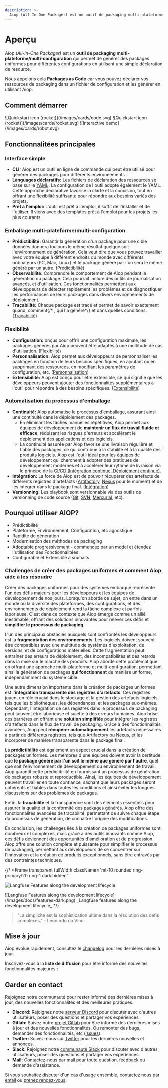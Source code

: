 ```yaml
---
description: >-
  Aiop (All-In-One Packager) est un outil de packaging multi-plateforme qui permet de générer des packages uniformes pour différentes configurations en utilisant une simple déclaration de resource. "Packages as Code"
---
```



# Aperçu

  Aiop _(All-In-One Packager)_ est un **outil de packaging multi-plateforme/multi-configuration** qui permet de générer des packages uniformes pour différentes configurations en utilisant une simple déclaration de resource.

  Nous appelons cela **Packages as Code** car vous pouvez déclarer vos ressources de packaging dans un fichier de configuration et les générer en utilisant Aiop.


## Comment démarrer

<Cards num={3}>
  <Card href="/docs/tracing/overview" title="Comment cela fonctionne ?" image arrow>
    ![Quickstart icon (rocket)](/images/cards/code.svg)
  </Card>
  <Card href="/docs/get-started" title="Démmarer" image arrow>
    ![Quickstart icon (rocket)](/images/cards/rocket.svg)
  </Card>
  <Card href="/docs/demo" title="Démonstration" image arrow>
    ![Interactive demo](/images/cards/robot.svg)
  </Card>
</Cards>

## Fonctionnalitées principales

### Interface simple

- **CLI:** Aiop est un outil en ligne de commande qui peut être utilisé pour générer des packages pour différents environnements.
- **Languages déclaratifs:** Les fichiers de déclaration des ressources se base sur le [YAML](https://www.redhat.com/fr/topics/automation/what-is-yaml). La configuration de l'outil adopte également le YAML. Cette approche déclarative favorise la clarté et la concision, tout en offrant une flexibilité suffisante pour répondre aux besoins variés des projets.
- **Prêt à l'emploi:** L'outil est prêt à l'emploi, il suffit de l'installer et de l'utiliser. Il viens avec des templates prêt à l'emploi pour les projets les plus courants.

### Emballage multi-plateforme/multi-configuration

- **Prédictibilité:** Garantir la génération d'un package pour une cible données donnera toujours le même résultat quelque soit l'environnement de génération. Cela veut dire que vous pouvez travailler avec votre équipe à différent endroits du monde avec différents ordinateurs (PC, Mac, Linux) et le package généré par l'un sera le même généré par un autre. ([Prédictibilité](/docs/predictability))
- **Observabilité:** Comprendre le comportement de Aiop pendant la génération du package. Cela pourrait inclure des outils de journalisation avancés, et d'utilisation. Ces fonctionnalités permettent aux développeurs de détecter rapidement les problèmes et de diagnostiquer les performances de leurs packages dans divers environnements de déploiement.
- **Traçabilité:** Chaque package est tracé et permet de savoir exactement quand, comment{/* , qui l'a généré*/} et dans quelles conditions. ([Traçabilité](/docs/traceability))

### Flexibilité
- **Configuration:** onçus pour offrir une configuration maximale, les packages générés par Aiop peuvent être adaptés à une multitude de cas d'utilisation. ([Flexibilité](/docs/flexibility))
- **Personnalisation:** Aiop permet aux développeurs de personnaliser les packages en fonction de leurs besoins spécifiques, en ajoutant ou en supprimant des ressources, en modifiant les paramètres de configuration, etc. ([Personnalisation](/docs/customization))
- **Extensibilité:** Aiop est conçu pour être extensible, ce qui signifie que les développeurs peuvent ajouter des fonctionnalités supplémentaires à l'outil pour répondre à des besoins spécifiques. ([Extensibilité](/docs/extensibility))

### Automatisation du processus d'emballage

- **Continuité:** Aiop automatise le processus d'emballage, assurant ainsi une continuité dans le déploiement des packages.
  - En éliminant les tâches manuelles répétitives, Aiop permet aux équipes de développement de **maintenir un flux de travail fluide et efficace**, réduisant les risques d'erreurs et accélérant le déploiement des applications et des logiciels.
  - La continuité assurée par Aiop favorise une livraison régulière et fiable des packages, ce qui contribue à la stabilité et à la qualité des produits logiciels. Aiop est l'outil idéal pour les équipes de développement qui cherchent à adopter des pratiques de développement modernes et à accélérer leur rythme de livraison via le principe de la [CI/CD (Intégration continue, Déploiement continue)](https://www.redhat.com/fr/topics/devops/what-is-ci-cd).
- **Intégration:** La force de Aiop est de pouvoir récupérer des artefacts de différents registres d'artefacts ([Artifactory](https://jfrog.com/fr/artifactory/), [Nexus](https://www.sonatype.com/products/sonatype-nexus-repository) pour le moment) et de les intégrer dans le package final. ([Intégration](/docs/integration))
- **Versionning:** Les playbook sont versionnable via des outils de versionning de code source ([Git](https://git-scm.com/), [SVN](https://subversion.apache.org/), [Mercurial](https://www.mercurial-scm.org/), etc).


## Pourquoi utiliser AIOP?

- Prédictibilité
- Plateforme, Environnement, Configuration, etc agnostique
- Rapidité de génération
- Modernisation des méthodes de packaging
- Adoptable progressivement - commencez par un model et étendez l'utilisation des Fonctionnalitées
- Configurable et Extensible à souhaits

<div className="rounded px-5 py-5 my-10 bg-primary/5 ring-1 ring-primary/20">

<h3 className="nx-font-semibold nx-tracking-tight nx-text-slate-900 dark:nx-text-slate-100 nx-text-2xl">
  Challenges de créer des packages uniformes et comment Aiop aide à les résoudre
</h3>

Créer des packages uniformes pour des systèmes embarqué représente l'un des défis majeurs pour les développeurs et les équipes de développement de nos jours. Lorsqu'on aborde ce sujet, on entre dans un monde où la diversité des plateformes, des configurations, et des environnements de déploiement rend la tâche complexe et parfois laborieuse. C'est dans ce contexte que Aiop émerge comme un allié inestimable, offrant des solutions innovantes pour relever ces défis et **simplifier le processus de packaging**.

L'un des principaux obstacles auxquels sont confrontés les développeurs est la **fragmentation des environnements**. Les logiciels doivent souvent être compatibles avec une multitude de systèmes d'exploitation, de versions, et de configurations matérielles. Cette fragmentation peut entraîner des erreurs de déploiement, des incompatibilités et des retards dans la mise sur le marché des produits. Aiop aborde cette problématique en offrant une approche multi-plateforme et multi-configuration, permettant ainsi la génération de packages **qui fonctionnent** de manière uniforme, indépendamment du système cible.

Une autre dimension importante dans la création de packages uniformes est l'**intégration transparente des registres d'artefacts**. Ces registres jouent un rôle crucial dans le stockage et la gestion des artefacts logiciels, tels que les bibliothèques, les dépendances, et les packages eux-mêmes. Cependant, l'intégration de ces registres dans le processus de packaging peut souvent être laborieuse et sujette à des erreurs humaines. Aiop brise ces barrières en offrant une **solution simplifiée** pour intégrer les registres d'artefacts dans le flux de travail de packaging. Grâce à des fonctionnalités avancées, Aiop peut **récupérer automatiquement** les artefacts nécessaires à partir de différents registres, tels que Artifactory ou Nexus, et les incorporer de manière transparente dans le package final.

La **prédictibilité** est également un aspect crucial dans la création de packages uniformes. Les membres d'une équipes doivent avoir la certitude que **le package généré par l'un soit le même que généré par l'autre**, quel que soit l'environnement de développement ou environnement de travail. Aiop garantit cette prédictibilité en fournissant un processus de génération de packages robuste et reproductible. Ainsi, les équipes de développement peuvent travailler en toute confiance, sachant que leurs packages seront cohérents et fiables dans toutes les conditions et ainsi éviter les longues discussions sur des problèmes de packages.

Enfin, la **traçabilité** et la transparence sont des éléments essentiels pour assurer la qualité et la conformité des packages générés. Aiop offre des fonctionnalités avancées de traçabilité, permettant de suivre chaque étape du processus de génération, de connaître l'origine des modifications.

En conclusion, les challenges liés à la création de packages uniformes sont nombreux et complexes, mais grâce à des outils innovants comme Aiop, ces défis deviennent des opportunités d'amélioration et de progression. Aiop offre une solution complète et puissante pour simplifier le processus de packaging, permettant aux développeurs de se concentrer sur l'innovation et la création de produits exceptionnels, sans être entravés par des contraintes techniques.

{/* <Frame
  transparent
  fullWidth
  className="mt-10 rounded ring-primary/20 ring-1 dark:hidden"
>
  ![Langfuse Features along the development
  lifecycle](/images/docs/features-light.png)
</Frame>
<Frame
  transparent
  fullWidth
  className="mt-10 rounded ring-primary/20 ring-1 hidden dark:block"
>
  ![Langfuse Features along the development
  lifecycle](/images/docs/features-dark.png)
</Frame>
<span>_Langfuse features along the development lifecycle_</span> */}

> "La simplicité est la sophistication ultime dans la résolution des défis complexes." - Leonardo da Vinci

</div>

## Mise à jour

Aiop évolue rapidement, consultez le [changelog](/changelog) pour les dernières mises à jour.

Inscrivez-vous à la **liste de diffusion** pour être informé des nouvelles fonctionnalités majeures :

<ProductUpdateSignup source="aiop.fr/docs" className="mt-2" />

## Garder en contact

Rejoignez notre communauté pour rester informé des dernières mises à jour, des nouvelles fonctionnalités et des meilleures pratiques.

- **Discord:** Rejoignez notre [serveur Discord](/discord) pour discuter avec d'autres utilisateurs, poser des questions et partager vos expériences.
- **Gitlab:** Suivez notre [projet Gitlab](https://gitlab.com/aiop-group/aiop) pour être informé des dernières mises à jour et des nouvelles fonctionnalités. Ou remonter des bugs, demander des fonctionnalités, etc ([issues]()).
- **Twitter:** Suivez-nous sur [Twitter](https://twitter.com/aiop_group) pour les dernières nouvelles et annonces.
- **Slack:** Rejoignez notre [communauté Slack](https://join.slack.com/t/aiop-group/shared_invite/zt-1z3z3z3z) pour discuter avec d'autres utilisateurs, poser des questions et partager vos expériences.
- **Mail:** Contactez-nous par [mail](mailto:valentin.rudloff.perso@gmail.com) pour toute question, feedback ou demande d'assistance.

Si vous souhaitez discuter d'un cas d'usage ensemble, contactez nous par [email](mailto:valentin.rudloff.perso@gmail.com) ou [prenez rendez-vous](/schedule-demo).
